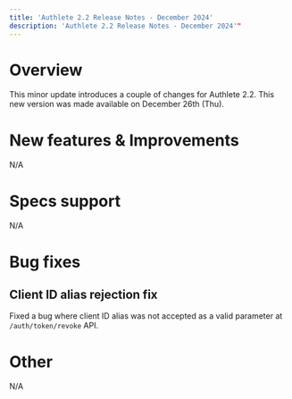 ```yaml
---
title: 'Authlete 2.2 Release Notes - December 2024'
description: 'Authlete 2.2 Release Notes - December 2024'"
---
```


# Overview

This minor update introduces a couple of changes for Authlete 2.2.
This new version was made available on December 26th (Thu).

# New features & Improvements

N/A

# Specs support

N/A

# Bug fixes

## Client ID alias rejection fix

Fixed a bug where client ID alias was not accepted as a valid parameter at `/auth/token/revoke` API.

# Other

N/A
